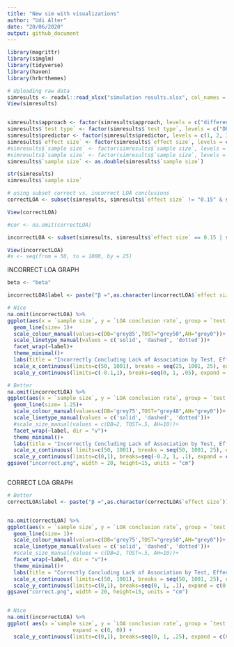 ```yaml
---
title: "New sim with visualizations"
author: "Udi Alter"
date: "20/06/2020"
output: github_document
---
```


```r

library(magrittr)
library(simglm)
library(tidyverse)
library(haven)
library(hrbrthemes)

```



```r
# Uploading raw data
simresults <- readxl::read_xlsx("simulation results.xlsx", col_names = TRUE)
View(simresults)


simresults$approach <- factor(simresults$approach, levels = c("difference based", "equivalence based"), ordered = FALSE)
simresults$`test type` <- factor(simresults$`test type`, levels = c("DB", "TOST", "AH"), ordered = TRUE)
simresults$predictor <- factor(simresults$predictor, levels = c(1, 2, 3, 4, 5), ordered = TRUE)
simresults$`effect size` <- factor(simresults$`effect size`, levels = c(0, 0.05, 0.1, 0.15, 0.2), ordered = TRUE)
#simresults$`sample size` <- factor(simresults$`sample size`, levels = c(50, 75, 100, 250, 500, 1000), ordered = TRUE)
#simresults$`sample size` <- factor(simresults$`sample size`, levels = seq(from = 50, to = 1000, by = 25))
simresults$`sample size` <- as.double(simresults$`sample size`)

str(simresults)
simresults$`sample size`


```




```r
# using subset correct vs. incorrect LOA conclusions
correctLOA <- subset(simresults, simresults$`effect size` != "0.15" & simresults$`effect size` != "0.2") 

View(correctLOA)

#cor <- na.omit(correctLOA)

incorrectLOA <- subset(simresults, simresults$`effect size` == 0.15 | simresults$`effect size` == 0.2) 

View(incorrectLOA)
#x <- seq(from = 50, to = 1000, by = 25)
```


INCORRECT LOA GRAPH
```r
beta <- "beta"

incorrectLOA$label <- paste("β =",as.character(incorrectLOA$`effect size`))

# Nice
na.omit(incorrectLOA) %>%
ggplot(aes(x = `sample size`, y = `LOA conclusion rate`, group = `test type`, color = `test type`, linetype=`test type`)) + 
  geom_line(size= 1)+ 
  scale_colour_manual(values=c(DB='grey85',TOST="grey50",AH="grey0"))+
  scale_linetype_manual(values = c('solid', 'dashed', 'dotted'))+
  facet_wrap(~label)+
  theme_minimal()+
  labs(title = "Incorrectly Concluding Lack of Association by Test, Effect, and Sample Size", y="Rate of Incorrect LOA Conclusions", x = "Sample Size")+ 
  scale_x_continuous(limits=c(50, 1001), breaks = seq(25, 1001, 25), expand = c(0, 0)) + 
  scale_y_continuous(limits=c(-0.1,1), breaks=seq(0, 1, .05), expand = c(0, 0))+theme(axis.text.x=element_text(size=5, angle=90))

# Better
na.omit(incorrectLOA) %>%
ggplot(aes(x = `sample size`, y = `LOA conclusion rate`, group = `test type`, color = `test type`, linetype=`test type`)) + 
  geom_line(size= 1.25)+ 
  scale_colour_manual(values=c(DB='grey75',TOST="grey48",AH="grey0"))+
  scale_linetype_manual(values = c('solid', 'dashed', 'dotted'))+
  #scale_size_manual(values = c(DB=2, TOST=.5, AH=10))+
  facet_wrap(~label, dir = "v")+
  theme_minimal()+
  labs(title = "Incorrectly Concluding Lack of Association by Test, Effect, and Sample Size", y="Rate of Incorrect LOA Conclusions", x = "Sample Size")+ 
  scale_x_continuous( limits=c(50, 1001), breaks = seq(50, 1001, 25), expand = c(0, 0.5)) + 
  scale_y_continuous(limits=c(0,1), breaks=seq(-0.2, 1, .1), expand = c(0, 0))+theme(axis.text.x=element_text(size=7, angle=45),axis.text.y=element_text(size=7))
ggsave("incorrect.png", width = 20, height=15, units = "cm")



```
CORRECT LOA GRAPH
```r


# Better
correctLOA$label <- paste("β =",as.character(correctLOA$`effect size`))


na.omit(correctLOA) %>%
ggplot(aes(x = `sample size`, y = `LOA conclusion rate`, group = `test type`, color = `test type`, linetype=`test type`)) + 
  geom_line(size= 1)+ 
  scale_colour_manual(values=c(DB='grey75',TOST="grey50",AH="grey0"))+
  scale_linetype_manual(values = c('solid', 'dashed', 'dotted'))+
  #scale_size_manual(values = c(DB=2, TOST=.5, AH=10))+
  facet_wrap(~label, dir = "v")+
  theme_minimal()+
  labs(title = "Correctly Concluding Lack of Association by Test, Effect, and Sample Size", y="Rate of Correct LOA Conclusions", x = "Sample Size")+ 
  scale_x_continuous( limits=c(50, 1001), breaks = seq(50, 1001, 25), expand = c(0, 0.5)) + 
  scale_y_continuous(limits=c(0,1), breaks=seq(0, 1, .1), expand = c(0, 0))+theme(axis.text.x=element_text(size=7, angle=45),axis.text.y=element_text(size=7))
ggsave("correct.png", width = 20, height=15, units = "cm")



```






```r
# Nice
na.omit(incorrectLOA) %>%
ggplot( aes(x =`sample size`, y = `LOA conclusion rate`, group = `test type`, color= `test type`)) + geom_line(alpha= 1,size= 3, position=position_dodge(width=.1))+facet_wrap(~`effect size`)+theme_minimal()+labs(title = "Incorrectly Concluding Lack of Association by Test, Effect, and Sample Size", y="Rate of Incorrect LOA Conclusions", x = "Sample Size")+ scale_x_continuous(limits=c(50, 1001), breaks = seq(50, 1000, 25),
                     expand = c(0, 0)) + 
  scale_y_continuous(limits=c(0,1), breaks=seq(0, 1, .25), expand = c(0, 0))+theme(axis.text.x=element_text(size=4, angle=90))
```


